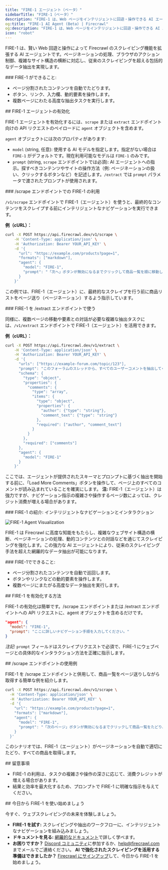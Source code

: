 ```yaml
---
title: "FIRE-1 エージェント（ベータ）"
sidebarTitle: "FIRE-1（ベータ）"
description: "FIRE-1 は、Web ページをインテリジェントに回遊・操作できる AI エージェントです"
og:title: "FIRE-1 AI Agent (Beta) | Firecrawl"
og:description: "FIRE-1 は、Web ページをインテリジェントに回遊・操作できる AI エージェントです"
icon: "robot"
---
```


FIRE-1 は、賢い Web 回遊と操作によって Firecrawl のスクレイピング機能を拡張する AI エージェントです。ページネーションの処理、ブラウザのアクション制御、複雑なサイト構造の横断に対応し、従来のスクレイピングを超える包括的なデータ抽出を実現します。

<div id="what-fire-1-can-do">
  ### FIRE-1 ができること:
</div>

- ページ分割されたコンテンツを自動でたどります。
- ボタン、リンク、入力欄、動的要素を操作します。
- 複数ページにわたる高度な抽出タスクを実行します。

<div id="enabling-fire-1-agent">
  ## FIRE-1 エージェントの有効化
</div>

FIRE-1 エージェントを有効化するには、`scrape` または `extract` エンドポイント向けの API リクエストのペイロードに `agent` オブジェクトを含めます。

`agent` オブジェクトには次のプロパティがあります:

*   `model` (string, 任意): 使用する AI モデルを指定します。指定がない場合は `FIRE-1` がデフォルトです。現在利用可能なモデルは `FIRE-1` のみです。
*   `prompt` (string, `scrape` エンドポイントでは必須): AI エージェントへの指示。探すべきコンテンツやサイトの操作方法（例: ページネーションの扱い、クリックするボタンなど）を記述します。`/extract` では `prompt` パラメータで渡されたプロンプトが使用されます。

<div id="using-fire-1-with-the-scrape-endpoint">
  ### /scrape エンドポイントでの FIRE-1 の利用
</div>

`/v1/scrape` エンドポイントで FIRE-1（エージェント）を使うと、最終的なコンテンツをスクレイプする前にインテリジェントなナビゲーションを実行できます。

**例（cURL）：**

```bash
curl -X POST https://api.firecrawl.dev/v1/scrape \
    -H 'Content-Type: application/json' \
    -H 'Authorization: Bearer YOUR_API_KEY' \
    -d '{
      "url": "https://example.com/products?page=1",
      "formats": ["markdown"],
      "agent": {
        "model": "FIRE-1",
        "prompt": "「次へ」ボタンが無効になるまでクリックして商品一覧を順に移動し、訪れた各ページのコンテンツをスクレイピングしてください。"
      }
    }'
```

この例では、FIRE-1（エージェント）に、最終的なスクレイプを行う前に商品リストをページ送り（ページネーション）するよう指示しています。


<div id="using-fire-1-with-the-extract-endpoint">
  ### FIRE-1 を /extract エンドポイントで使う
</div>

同様に、複数ページの移動や要素との対話が必要な複雑な抽出タスクには、`/v1/extract` エンドポイントで FIRE-1（エージェント）を活用できます。

**例（cURL）：**

```bash
curl -X POST https://api.firecrawl.dev/v1/extract \
    -H 'Content-Type: application/json' \
    -H 'Authorization: Bearer YOUR_API_KEY' \
    -d '{
      "urls": ["https://example-forum.com/topic/123"],
      "prompt": "このフォーラムのスレッドから、すべてのユーザーコメントを抽出してください。",
      "schema": {
        "type": "object",
        "properties": {
          "comments": {
            "type": "array",
            "items": {
              "type": "object",
              "properties": {
                "author": {"type": "string"},
                "comment_text": {"type": "string"}
              },
              "required": ["author", "comment_text"]
            }
          }
        },
        "required": ["comments"]
      },
      "agent": {
        "model": "FIRE-1"
      }
    }'
```

ここでは、エージェントが提供されたスキーマとプロンプトに基づく抽出を開始する前に、「Load More Comments」ボタンを操作して、ページ上のすべてのコメントが読み込まれていることを確実にします。
**注:** FIRE-1（エージェント）は強力ですが、ナビゲーション指示の複雑さや操作するページ数によっては、クレジット消費が増える場合があります。


<div id="meet-fire-1-intelligent-navigation-and-interaction">
  ### FIRE-1 の紹介: インテリジェントなナビゲーションとインタラクション
</div>

![FIRE-1 Agent Visualization](/launch-week/lw3-d2-3.webp)

FIRE-1 は Firecrawl に高度な知能をもたらし、複雑なウェブサイト構造の横断、ページネーションの処理、動的コンテンツとの対話などを通じてスクレイピングを強化します。この強力な AI エージェントにより、従来のスクレイピング手法を超えた網羅的なデータ抽出が可能になります。

<div id="what-fire-1-can-do">
  ### FIRE-1でできること:
</div>

- ページ分割されたコンテンツを自動で巡回します。
- ボタンやリンクなどの動的要素を操作します。
- 複数ページにまたがる高度なデータ抽出を実行します。

<div id="how-to-enable-fire-1">
  ## FIRE-1 を有効化する方法
</div>

FIRE-1 の有効化は簡単です。/scrape エンドポイントまたは /extract エンドポイントへの API リクエストに、agent オブジェクトを含めるだけです。

```json
"agent": {
  "model": "FIRE-1",
  "prompt": "ここに詳しいナビゲーション手順を入力してください。"
}
```

*注記:* `prompt` フィールドはスクレイプリクエストで必須で、FIRE-1 にウェブページとの具体的なインタラクション方法を正確に指示します。


<div id="example-usage-with-scrape-endpoint">
  ## /scrape エンドポイントの使用例
</div>

FIRE-1 を /scrape エンドポイントと併用して、商品一覧をページ送りしながら取得する簡単な例を紹介します。

```bash
curl -X POST https://api.firecrawl.dev/v1/scrape \
  -H 'Content-Type: application/json' \
  -H 'Authorization: Bearer YOUR_API_KEY' \
  -d '{
    "url": "https://example.com/products?page=1",
    "formats": ["markdown"],
    "agent": {
      "model": "FIRE-1",
      "prompt": "「次のページ」ボタンが無効になるまでクリックして商品一覧をたどり、各ページをスクレイピングしてください。"
    }
  }'
```

このシナリオでは、FIRE-1（エージェント）がページネーションを自動で適切にたどり、すべての商品を取得します。


<div id="considerations">
  ## 留意事項
</div>

- FIRE-1 の利用は、タスクの複雑さや操作の深さに応じて、消費クレジットが増える場合があります。
- 結果と効率を最大化するため、プロンプトで FIRE-1 に明確な指示を与えてください。

<div id="start-using-fire-1-today">
  ## 今日から FIRE-1 を使い始めましょう
</div>

今すぐ、ウェブスクレイピングの未来を体験しましょう。

- **FIRE-1 を試す:** スクレイピングや抽出のワークフローに、インテリジェントなナビゲーションを組み込みましょう。
- **ドキュメントを見る:** [網羅的なドキュメント](https://docs.firecrawl.dev/agents/fire-1)で詳しく学べます。
- **お困りですか？** [Discord コミュニティ](https://discord.gg/S7Enyh9Abh)に参加するか、[help@firecrawl.com](mailto:help@firecrawl.com) までメールでご連絡ください。
**AI で強化されたスクレイピングを活用する準備はできましたか？** [Firecrawl にサインアップ](https://firecrawl.dev/signup)して、今日から FIRE-1 を始めましょう。